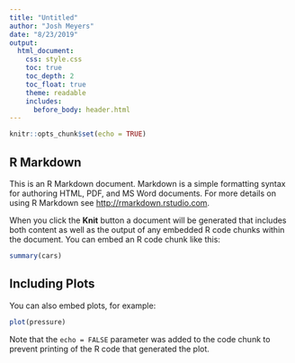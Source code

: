 ```yaml
---
title: "Untitled"
author: "Josh Meyers"
date: "8/23/2019"
output:
  html_document:
    css: style.css
    toc: true
    toc_depth: 2
    toc_float: true
    theme: readable 
    includes:
      before_body: header.html
---
```


```r
knitr::opts_chunk$set(echo = TRUE)
```

## R Markdown

This is an R Markdown document. Markdown is a simple formatting syntax for authoring HTML, PDF, and MS Word documents. For more details on using R Markdown see <http://rmarkdown.rstudio.com>.

When you click the **Knit** button a document will be generated that includes both content as well as the output of any embedded R code chunks within the document. You can embed an R code chunk like this:

```r
summary(cars)
```

## Including Plots

You can also embed plots, for example:

```r
plot(pressure)
```

Note that the `echo = FALSE` parameter was added to the code chunk to prevent printing of the R code that generated the plot.
